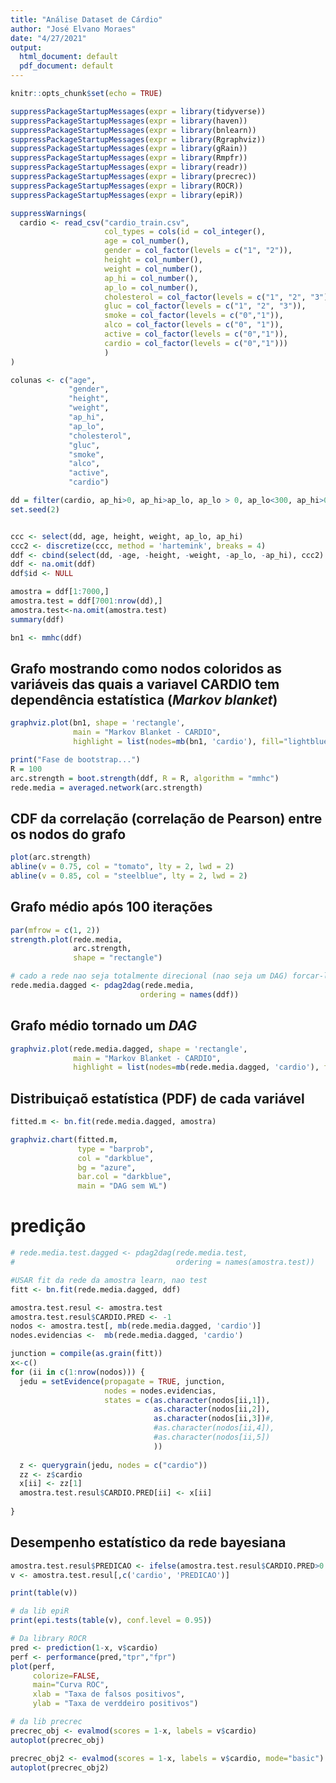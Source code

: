 ```yaml
---
title: "Análise Dataset de Cárdio"
author: "José Elvano Moraes"
date: "4/27/2021"
output:
  html_document: default
  pdf_document: default
---
```


```r
knitr::opts_chunk$set(echo = TRUE)
```

```r
suppressPackageStartupMessages(expr = library(tidyverse))
suppressPackageStartupMessages(expr = library(haven))
suppressPackageStartupMessages(expr = library(bnlearn))
suppressPackageStartupMessages(expr = library(Rgraphviz))
suppressPackageStartupMessages(expr = library(gRain))
suppressPackageStartupMessages(expr = library(Rmpfr))
suppressPackageStartupMessages(expr = library(readr))
suppressPackageStartupMessages(expr = library(precrec))
suppressPackageStartupMessages(expr = library(ROCR))
suppressPackageStartupMessages(expr = library(epiR))
```


```r
suppressWarnings( 
  cardio <- read_csv("cardio_train.csv", 
                     col_types = cols(id = col_integer(), 
                     age = col_number(), 
                     gender = col_factor(levels = c("1", "2")), 
                     height = col_number(), 
                     weight = col_number(), 
                     ap_hi = col_number(), 
                     ap_lo = col_number(), 
                     cholesterol = col_factor(levels = c("1", "2", "3")), 
                     gluc = col_factor(levels = c("1", "2", "3")), 
                     smoke = col_factor(levels = c("0","1")), 
                     alco = col_factor(levels = c("0", "1")), 
                     active = col_factor(levels = c("0","1")), 
                     cardio = col_factor(levels = c("0","1")))
                     )
)
```

```r

colunas <- c("age",         
             "gender",      
             "height",      
             "weight",      
             "ap_hi",       
             "ap_lo",       
             "cholesterol", 
             "gluc",        
             "smoke",      
             "alco",        
             "active",      
             "cardio") 
```

```r
dd = filter(cardio, ap_hi>0, ap_hi>ap_lo, ap_lo > 0, ap_lo<300, ap_hi>0, ap_hi<300)
set.seed(2)


ccc <- select(dd, age, height, weight, ap_lo, ap_hi)
ccc2 <- discretize(ccc, method = 'hartemink', breaks = 4)
ddf <- cbind(select(dd, -age, -height, -weight, -ap_lo, -ap_hi), ccc2)
ddf <- na.omit(ddf)
ddf$id <- NULL

amostra = ddf[1:7000,]
amostra.test = ddf[7001:nrow(dd),]
amostra.test<-na.omit(amostra.test)
summary(ddf)
```

```r
bn1 <- mmhc(ddf)
```

## Grafo mostrando como nodos coloridos as variáveis das quais a variavel **CARDIO** tem dependência estatística (*Markov blanket*) 
```r
graphviz.plot(bn1, shape = 'rectangle', 
              main = "Markov Blanket - CARDIO",
              highlight = list(nodes=mb(bn1, 'cardio'), fill="lightblue"))
```

```r
print("Fase de bootstrap...")
R = 100
arc.strength = boot.strength(ddf, R = R, algorithm = "mmhc")
rede.media = averaged.network(arc.strength)
```

## CDF da correlação (correlação de Pearson) entre os nodos do grafo
```r
plot(arc.strength)
abline(v = 0.75, col = "tomato", lty = 2, lwd = 2)
abline(v = 0.85, col = "steelblue", lty = 2, lwd = 2)
```

## Grafo médio após 100 iterações 
```r
par(mfrow = c(1, 2))
strength.plot(rede.media, 
              arc.strength, 
              shape = "rectangle")
```

```r
# cado a rede nao seja totalmente direcional (nao seja um DAG) forcar-la a ser
rede.media.dagged <- pdag2dag(rede.media, 
                             ordering = names(ddf))
```

## Grafo médio tornado um *DAG*
```r
graphviz.plot(rede.media.dagged, shape = 'rectangle', 
              main = "Markov Blanket - CARDIO",
              highlight = list(nodes=mb(rede.media.dagged, 'cardio'), fill="lightblue"))
```

## Distribuiçaõ estatística (PDF) de cada variável
```r
fitted.m <- bn.fit(rede.media.dagged, amostra)

graphviz.chart(fitted.m,
               type = "barprob", 
               col = "darkblue",
               bg = "azure", 
               bar.col = "darkblue", 
               main = "DAG sem WL")
```


# predição
```r
# rede.media.test.dagged <- pdag2dag(rede.media.test, 
#                                    ordering = names(amostra.test))

#USAR fit da rede da amostra learn, nao test
fitt <- bn.fit(rede.media.dagged, ddf)

amostra.test.resul <- amostra.test
amostra.test.resul$CARDIO.PRED <- -1
nodos <- amostra.test[, mb(rede.media.dagged, 'cardio')]
nodes.evidencias <-  mb(rede.media.dagged, 'cardio')

junction = compile(as.grain(fitt))
x<-c()
for (ii in c(1:nrow(nodos))) {
  jedu = setEvidence(propagate = TRUE, junction, 
                     nodes = nodes.evidencias, 
                     states = c(as.character(nodos[ii,1]), 
                                as.character(nodos[ii,2]), 
                                as.character(nodos[ii,3])#,
                                #as.character(nodos[ii,4]), 
                                #as.character(nodos[ii,5])
                                ))
  
  z <- querygrain(jedu, nodes = c("cardio"))
  zz <- z$cardio
  x[ii] <- zz[1]
  amostra.test.resul$CARDIO.PRED[ii] <- x[ii]
  
}
```

## Desempenho estatístico da rede bayesiana
```r
amostra.test.resul$PREDICAO <- ifelse(amostra.test.resul$CARDIO.PRED>0.5, 0, 1)
v <- amostra.test.resul[,c('cardio', 'PREDICAO')]

print(table(v))
```

```r
# da lib epiR
print(epi.tests(table(v), conf.level = 0.95))
```

```r
# Da library ROCR
pred <- prediction(1-x, v$cardio)
perf <- performance(pred,"tpr","fpr")
plot(perf,
     colorize=FALSE, 
     main="Curva ROC", 
     xlab = "Taxa de falsos positivos",
     ylab = "Taxa de verddeiro positivos")

# da lib precrec
precrec_obj <- evalmod(scores = 1-x, labels = v$cardio)
autoplot(precrec_obj)

precrec_obj2 <- evalmod(scores = 1-x, labels = v$cardio, mode="basic")
autoplot(precrec_obj2)  
```

